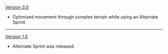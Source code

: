 {{Change History/Header}}
[[Version 3.0]]
* Optimized movement through complex terrain while using an Alternate Sprint.
----
[[Version 1.0]]
* Alternate Sprint was released.
